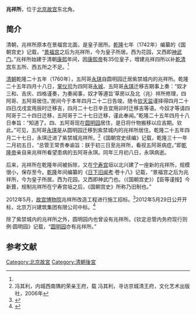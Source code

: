 '''兆祥所'''，位于[[北京故宫|北京故宫]]东北角。

==简介==
清朝，兆祥所原本在景福宫北面，是皇子居所。[[乾隆|乾隆]]七年（1742年）编纂的《国朝宫史》记载，“[[景福宮_(北京故宮)|景福宫]]之后为兆祥所，今为皇子所居。西为花园，又西即[[神武门|神武门]]。”兆祥所始建于清朝[[康熙|康熙]]年间，因[[康熙帝|康熙帝]]有35位皇子，增建兆祥四所以补[[乾清宫|乾清宫]]东五所、西五所之不足。<ref name=fql/>

[[清朝|清朝]]乾隆二十五年（1760年），五阿哥[[永琪|永琪]]自圆明园迁居紫禁城内的兆祥所。乾隆二十五年四月十八日，[[掌仪司|掌仪司]]为四阿哥[[永珹|永珹]]、五阿哥[[永琪|永琪]]迁移吉期事上奏：“奴才三和、吉庆、四格谨奏，为奏闻事，奴才等遵旨‘草房以及北（兆）祥所修理，四阿哥、五阿哥居住。’房间今于本年四月二十二日告竣。随令[[钦天监|钦天监]]谨择得四月二十四日戊戌宜用辰时迁移吉，四月二十七日辛丑宜用卯时迁移吉等语。今奴才等请四阿哥于二十四日迁移，五阿哥于二十七日迁移，谨此奉闻。”乾隆二十五年四月十八日奉旨：“知道了。四、五阿哥现在[[圆明园|圆明园]]居住，是日将什物搬移以应吉期。钦此。”可见，五阿哥[[永琪|永琪]]是从圆明园迁移到紫禁城内的兆祥所居住。乾隆二十五年四月二十七日，永琪迁进了紫禁城兆祥所。<ref name=fql>冯其利，内城西南隅的荣亲王府，载 冯其利，寻访京城清王府，文化艺术出版社，2006年</ref>《国朝宫史续编》记载，乾隆三十一年二月初五日，“总管王常贵奉谕旨：朕于初三日至兆祥所，看视五阿哥病症。”即[[乾隆帝|乾隆帝]]亲自来兆祥所看望患病的五阿哥永琪。同年三月初八日，永琪病逝。

后来，兆祥所在乾隆年间被拆除，又在[[宁寿宫|宁寿宫]]垣以北兴建了一座新的兆祥所，规模很小，保存至今。[[乾隆|乾隆]]年间编纂的《[[日下旧闻考|日下旧闻考]]·卷十八》记载，“景福宫之后为兆祥所，今为皇子所居。西为花园，又西即神武门也。（《国朝宫史》）【臣等谨按】今新葺，规制兆祥所在宁寿宫垣之后，《国朝宫史》所称乃旧制也。” 

2012年5月，[[故宫博物院|故宫博物院]]兆祥所改造工程进行施工招标。<ref>{{Cite web|title=故宫博物院兆祥所改造工程施工招标公告|url=http://www.ccgp.gov.cn/cggg/zybx/gkzb/201205/t20120502_2098805.shtml|accessdate=2014-11-19|date=2012-05-02|publisher=中国政府采购网|archiveurl=https://web.archive.org/web/20141129025345/http://www.ccgp.gov.cn/cggg/zybx/gkzb/201205/t20120502_2098805.shtml|archivedate=2014-11-29|dead-url=no}}</ref>2012年5月29日公开开标，北京万兴建筑集团有限公司中标。<ref>{{Cite web|title=故宫博物院兆祥所改造工程预中标结果|url=http://www.bidcenter.com.cn/newscontent-10162067-4.html|accessdate=2014-11-19|date=2012-05-31|publisher=中国采招网|archiveurl=https://web.archive.org/web/20141129031553/http://www.bidcenter.com.cn/newscontent-10162067-4.html|archivedate=2014-11-29|dead-url=no}}</ref>

除了紫禁城内的兆祥所之外，圆明园内也曾设有兆祥所。《钦定总管内务府现行则例·圆明园》记载，“[[圆明园|圆明园]]亦有兆祥所。”

==参考文献==
{{reflist}}

{{Geographic Location
|西北 = 紫禁城北城墙
|北 =紫禁城北城墙
|東北 =紫禁城东北角楼
|西 = 东长房
|中央 = '''兆祥所'''
|東 = 紫禁城东北角楼
|西南 = 北横街<br>[[乾東五所|乾東五所]]（北五所）
|南 =北横街<br>[[宁寿宫|宁寿宫]]
|東南 =[[南、北十三排|北十三排]]
}}

[[Category:北京故宮|Category:北京故宮]]
[[Category:清朝後宮|Category:清朝後宮]]
